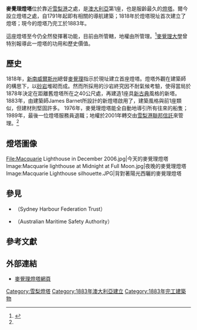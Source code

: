 {{noteTA
|G1=地名
}}
{{Infobox lighthouse
|name = 麥覺理燈塔
|image_name = Macquarie Lighthouse in December 2006.jpg
|image_width = 200px
|location = [[澳大利亞|澳大利亞]][[雪梨港|雪梨港]]
|yearbuilt = 1818年/目前燈塔1883年竣工
|automated = 1976年
|status        = 仍在營運
|managingagent = [[雪梨港聯邦信託|雪梨港聯邦信託]]轄下[[澳大利亞海事安全局|澳大利亞海事安全局]]
}}

'''麥覺理燈塔'''位於靠近[[雪梨港|雪梨港]]之處，是[[澳大利亞|澳大利亞]]第1座，也是服齡最久的[[燈塔|燈塔]]。爾今設立燈塔之處，自1791年起即有相關的導航建築；1818年於燈塔現址首次建立了燈塔；現今的燈塔乃完工於1883年。

這座燈塔至今仍全然發揮著功能，目前由{{tsl|en|Australian Maritime Safety Authority|澳大利亞航海安全局}}所管轄，地權由{{tsl|en|Sydney Harbour Federation Trust|雪梨港聯邦信託}}所管理。<ref name="hbtrust">{{cite web | url = http://www.harbourtrust.gov.au/topics/sitesmacquarie.html | title = Sites - Macquarie Lightstation | publisher = Sydney Harbour Federation Trust | accessdate = April 18, 2006 | deadurl = yes | archiveurl = https://web.archive.org/web/20060209012719/http://www.harbourtrust.gov.au/topics/sitesmacquarie.html | archivedate = 2006-02-09 }}</ref>[[麥覺理大學|麥覺理大學]]曾特別報導此一燈塔的功用和歷史價值。

==歷史==
1818年，[[新南威爾斯州|新南威爾斯州]]總督[[拉克倫·麥覺理|麥覺理]]指示於現址建立首座燈塔。燈塔外觀在建築師{{tsl|en|Francis Greenway|法蘭西斯·格林威}}的構思下，以[[砂岩|砂岩]]堆砌而成。然而所採用的沙岩終究因不耐氣候考驗，使得當局於1878年決定在距離舊燈塔所在之40公尺處，再建造1座具[[新古典|新古典]]風格的新塔。1883年，由建築師James Barnet所設計的新燈塔啟用了，建築風格與前1座類似，但建材則堅固許多。<!--A first order bivalve [[Fresnel_lens|Fresnel lens]] was installed in [[1933|1933]].<ref name=Rowlett>{{cite web|url=http://www.unc.edu/~rowlett/lighthouse/nsw.htm|author=Rowlett, Russ|title=The Lighthouse Directory}} Retrieved on July 21, 2008</ref>-->1976年，麥覺理燈塔能全自動地導引所有往來的船隻；1989年，最後一位燈塔服務員退職；地權於2001年轉交由[[雪梨港聯邦信託|雪梨港聯邦信託]]來管理。<ref name="hbtrust"/><!--In [[2004|2004]] one of the modern additional keeper's cottages was offered for sale at a price of AUS$ 1.95 million.<ref name=Rowlett>{{cite web|url=http://www.unc.edu/~rowlett/lighthouse/nsw.htm|author=Rowlett, Russ|title=The Lighthouse Directory}} Retrieved on July 21, 2008</ref>-->

==燈塔圖像==
<gallery>
File:Macquarie Lighthouse in December 2006.jpg|今天的麥覺理燈塔
Image:Macquarie lighthouse at Midnight at Full Moon.jpg|夜晚的麥覺理燈塔
Image:Macquarie Lighthouse silhouette.JPG|背對著陽光西曬的麥覺理燈塔
</gallery>

==參見==
*{{le|雪梨港聯邦信託|Sydney Harbour Federation Trust}}（Sydney Harbour Federation Trust）
*{{le|澳大利亞海事安全局|Australian Maritime Safety Authority}}（Australian Maritime Safety Authority）

==參考文獻==
<references />

==外部連結==
* [https://web.archive.org/web/20100205153624/http://www.lighthouse.net.au/Lights/NSW/Macquarie/Macquarie.htm 麥覺理燈塔網頁]

{{悉尼地標}}

[[Category:雪梨燈塔|Category:雪梨燈塔]]
[[Category:1883年澳大利亞建立|Category:1883年澳大利亞建立]]
[[Category:1883年完工建築物|Category:1883年完工建築物]]